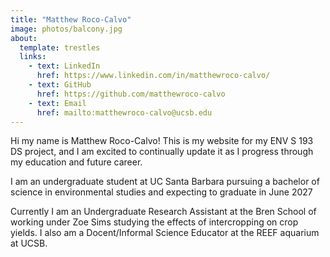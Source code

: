 ```yaml
---
title: "Matthew Roco-Calvo"
image: photos/balcony.jpg
about: 
  template: trestles
  links:
    - text: LinkedIn
      href: https://www.linkedin.com/in/matthewroco-calvo/
    - text: GitHub
      href: https://github.com/matthewroco-calvo
    - text: Email
      href: mailto:matthewroco-calvo@ucsb.edu
---
```


Hi my name is Matthew Roco-Calvo! This is my website for my ENV S 193 DS project, and I am excited to continually update it as I progress through my education and future career.

I am an undergraduate student at UC Santa Barbara pursuing a bachelor of science in environmental studies and expecting to graduate in June 2027

Currently I am an Undergraduate Research Assistant at the Bren School of working under Zoe Sims studying the effects of intercropping on crop yields. I also am a Docent/Informal Science Educator at the REEF aquarium at UCSB.


